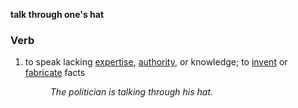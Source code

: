 '''talk through one's hat'''
===Verb=== 
# to speak lacking [[expertise]], [[authority]], or knowledge; to [[invent]] or [[fabricate]] facts
#: ''The politician is talking through his hat.''